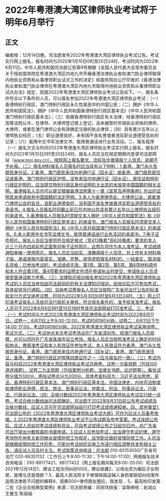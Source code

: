 # 2022年粤港澳大湾区律师执业考试将于明年6月举行
## 正文
编者按：12月14日晚，司法部发布2022年粤港澳大湾区律师执业考试公告。考试实行网上报名，报名时间为2022年1月10日0时至20日24时，考试时间为2022年6月11日。中华人民共和国司法部公告第9号根据《全国人民代表大会常务委员会关于授权国务院在粤港澳大湾区内地九市开展香港法律执业者和澳门执业律师取得内地执业资质和从事律师职业试点工作的决定》和国务院办公厅印发的《香港法律执业者和澳门执业律师在粤港澳大湾区内地九市取得内地执业资质和从事律师职业试点办法》规定，现就2022年粤港澳大湾区律师执业考试公告如下。一、报名条件符合以下条件的人员，可以报名参加2022年粤港澳大湾区律师执业考试：（一）香港特别行政区、澳门特别行政区永久性居民中的中国公民；（二）拥护《中华人民共和国宪法》，拥护《中华人民共和国香港特别行政区基本法》《中华人民共和国澳门特别行政区基本法》；（三）依据香港特别行政区有关法律，经香港特别行政区高等法院认许，在律师、大律师登记册上登记，且未被暂时吊销执业资格的律师、大律师，或者在澳门律师公会有效确定注册的执业律师；（四）具有累计五年以上律师执业经历；（五）职业道德良好，未有因不良名誉或者违反职业道德受惩处的记录；（六）能用中文书写法律文书，能用普通话进行业务活动。二、报名程序（一）报名方式与时间2022年粤港澳大湾区律师执业考试实行网上报名，报名时间为2022年1月10日0时至20日24时。报名人员应当在规定期限内登录司法部网站（www.moj.gov.cn），按照网上报名要求、流程及步骤填报个人信息。逾期不予补报。（二）报名材料报名人员报名时应当具有以下材料：1.香港、澳门永久性居民身份证。2.香港、澳门居民来往内地通行证（回乡证）或香港、澳门居民居住证或香港、澳门特别行政区护照。没有来往内地通行证（回乡证）、居住证和特别行政区护照的，应当提交特别行政区身份证明机关出具的未放弃中国国籍的相关证明。香港报名人员也可以提交根据香港法例第十一章《宣誓及声明条例》作出的证明其未申请放弃中国国籍的法定声明。3.本人为香港律师会、大律师公会，或者澳门律师公会的会员，且职业道德良好，没有因不良名誉或者违反职业道德受惩处的承诺书。4.报名人员报名时间截止前已在内地以外具有累计五年以上律师执业经历的承诺书。5.香港报名人员报名时须提交本人拥护《中华人民共和国宪法》和《中华人民共和国香港特别行政区基本法》的承诺书，澳门报名人员报名时须提交本人拥护《中华人民共和国宪法》和《中华人民共和国澳门特别行政区基本法》的承诺书。6.本人能用中文书写法律文书，能用普通话进行业务活动的承诺书。7.电子证件照片。报名人员应当提供符合规定格式（宽413像素*高626像素）要求的本人近三个月内白底彩色正面免冠电子证件照片。此照片将作为本人准考证、考试成绩通知单唯一使用照片。报名人员应当如实、准确填报个人信息，并上传有关材料电子版，承诺填报内容真实、准确、完整。提供虚假报名材料的，一经查实，取消报名资格；已参加考试的，考试成绩无效。第1项、第2项、第5项、第6项材料原件和本人符合第3项、第4项要求的证明文件须在申请执业时提交，申请执业人员须接受普通话能力考察。（三）法律知识培训报名参加2022年粤港澳大湾区律师执业考试的人员应当参加由司法部组织的有关法律知识培训，经培训后方可参加考试，具体安排另行通知。（四）交纳考试费报名人员应当按照广东省司法厅公告的标准和支付方式交纳考试费，时间为2022年5月30日0时至6月3日24时。（五）网上打印准考证报名人员经司法行政机关审核，符合报名条件的，准予核发准考证。报名人员可于2022年6月6日9时至10日18时登录司法部网站打印准考证。三、考试（一）考试时间与方式2022年粤港澳大湾区律师执业考试时间为2022年6月11日。试卷一：6月11日上午9:00-12:00，考试时间180分钟。试卷二：6月11日下午14:00-17:00，考试时间180分钟。2022年粤港澳大湾区律师执业考试采用闭卷、笔试方式。（二）考试地点本次考试考场设在广东省深圳市，视澳门报名人员规模，也可以同时在广东省珠海市设立考场。报名人员应当按照准考证上确定的时间和地点，携带准考证和本人有效证件参加考试。本人有效证件为香港、澳门永久性居民身份证，香港、澳门居民来往内地通行证（回乡证），香港、澳门居民居住证，香港、澳门特别行政区护照等四类证件之一（应与报名时一致）。（三）考试内容与科目2022年粤港澳大湾区律师执业考试共两卷，试卷一为客观题（包括100道选择题），试卷二为主观题（包括案例分析题、法律文书题、论述题等）。每张试卷分值为100分，两张试卷总分为200分。具体考查科目为：习近平法治思想，宪法，香港特别行政区基本法、澳门特别行政区基本法，中国法律史，内地司法制度和律师职业道德，民法、商法、民事诉讼法、仲裁法，刑法、刑事诉讼法，行政法、行政诉讼法。（四）合格分数线2022年粤港澳大湾区律师执业考试实行统一评卷。考试合格分数线由司法部确定。司法部于2022年8月31日前公布考试成绩及合格分数线，应试人员可在司法部网站自行打印考试成绩通知单。四、其他事宜1.司法部公布的《2022年粤港澳大湾区律师执业考试大纲》可作为应试人员备考依据。2.2022年粤港澳大湾区律师执业考试不公布试题及参考答案。考试成绩公布后，应试人员如对考试成绩有异议，可自考试成绩公布之日起10日内，向广东省司法厅提出分数核查的书面申请。3.应试人员参加考试，应当遵守考试纪律，遵守考场所在地有关新冠肺炎疫情防控工作规定，自觉配合做好疫情防控工作。4.司法部根据疫情防控工作形势，可能对考试组织实施工作进行相应调整并发布相关公告，请应试人员及时关注。考试政策咨询电话：司法部 010-65153050广东省司法厅 020-86351132（工作日上午9:00-11:30；下午14:00-17:00）网络报名技术咨询电话：010-88177421、88177422（网上报名期间每天8:00-20:00）司法部2021年12月14日1、建设工程合同纠纷50问，建议收藏2、父母出资为婚后子女购房，是赠与还是借款？3、最高人民法院关于审理铁路运输人身损害赔偿纠纷案件适用法律若干问题的解释4、观察500+律师朋友圈后，我发现…  5、最高检印发第二批《企业合规典型案例》来源：司法部责编：邓珂玮排版：梁萌审核：赵润众 王雅玉 陈丽娟